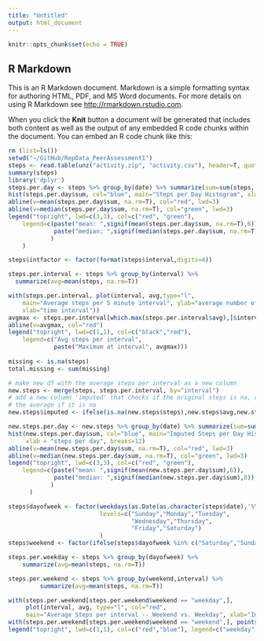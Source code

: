 ```yaml
---
title: "Untitled"
output: html_document
---
```


```r
knitr::opts_chunk$set(echo = TRUE)
```

## R Markdown

This is an R Markdown document. Markdown is a simple formatting syntax for authoring HTML, PDF, and MS Word documents. For more details on using R Markdown see <http://rmarkdown.rstudio.com>.

When you click the **Knit** button a document will be generated that includes both content as well as the output of any embedded R code chunks within the document. You can embed an R code chunk like this:

```r
rm (list=ls())
setwd("~/GitHub/RepData_PeerAssessment1")
steps <- read.table(unz("activity.zip", "activity.csv"), header=T, quote="\"",           sep=",")
summary(steps)
library('dplyr')
steps.per.day <- steps %>% group_by(date) %>% summarize(sum=sum(steps, na.rm=T))
hist(steps.per.day$sum, col="blue", main="Steps per Day Histogram", xlab = "steps per day", breaks=12)
abline(v=mean(steps.per.day$sum, na.rm=T), col="red", lwd=3)
abline(v=median(steps.per.day$sum, na.rm=T), col="green", lwd=3) 
legend("topright", lwd=c(3,3), col=c("red", "green"),   
    legend=c(paste("mean: ",signif(mean(steps.per.day$sum, na.rm=T),6)),
             paste("median: ",signif(median(steps.per.day$sum, na.rm=T),6))
            )
    )

steps$intfactor <- factor(format(steps$interval,digits=4))

steps.per.interval <- steps %>% group_by(interval) %>% 
  summarize(avg=mean(steps, na.rm=T))

with(steps.per.interval, plot(interval, avg,type="l", 
    main="Average steps per 5 minute interval", ylab="average number of steps",
    xlab="time interval"))
avgmax <- steps.per.interval[which.max(steps.per.interval$avg),]$interval
abline(v=avgmax, col="red")
legend("topright", lwd=c(1,1), col=c("black","red"),   
    legend=c("Avg steps per interval",
             paste("Maximum at interval", avgmax)))
    
missing <- is.na(steps)
total.missing <- sum(missing)

# make new df with the average steps per interval as a new column
new.steps <- merge(steps, steps.per.interval, by="interval")
# add a new column 'imputed' that checks if the original steps is na, and then uses 
# the average if it is na
new.steps$imputed <- ifelse(is.na(new.steps$steps),new.steps$avg,new.steps$steps)

new.steps.per.day <- new.steps %>% group_by(date) %>% summarize(sum=sum(imputed, na.rm=T))
hist(new.steps.per.day$sum, col="blue", main="Imputed Steps per Day Histogram", 
     xlab = "steps per day", breaks=12)
abline(v=mean(new.steps.per.day$sum, na.rm=T), col="red", lwd=3)
abline(v=median(new.steps.per.day$sum, na.rm=T), col="green", lwd=3) 
legend("topright", lwd=c(3,3), col=c("red", "green"),   
    legend=c(paste("mean: ",signif(mean(new.steps.per.day$sum),6)),
             paste("median: ",signif(median(new.steps.per.day$sum),6))
            )
      )

steps$dayofweek <- factor(weekdays(as.Date(as.character(steps$date),'%Y-%m-%d')), 
                          levels=c("Sunday","Monday","Tuesday",
                                   "Wednesday","Thursday",
                                   "Friday","Saturday")
                          )
steps$weekend <- factor(ifelse(steps$dayofweek %in% c("Saturday","Sunday"), "weekend", "weekday"))

steps.per.weekday <- steps %>% group_by(dayofweek) %>% 
    summarize(avg=mean(steps, na.rm=T))

steps.per.weekend <- steps %>% group_by(weekend,interval) %>% 
         summarize(avg=mean(steps, na.rm=T))

with(steps.per.weekend[steps.per.weekend$weekend == "weekday",], 
     plot(interval, avg, type="l", col="red", 
     main="Average Steps per interval -- Weekend vs. Weekday", xlab="Interval", ylab="Avg Steps" ))
with(steps.per.weekend[steps.per.weekend$weekend == "weekend",], points(interval, avg, type="l", col="blue"))
legend("topright", lwd=c(1,1), col=c("red","blue"), legend=c("weekday","weekend"))


```

